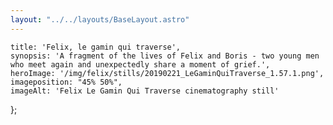 ```yaml
---
layout: "../../layouts/BaseLayout.astro"
---
```

    title: 'Felix, le gamin qui traverse',
    synopsis: 'A fragment of the lives of Felix and Boris - two young men who meet again and unexpectedly share a moment of grief.',
    heroImage: '/img/felix/stills/20190221_LeGaminQuiTraverse_1.57.1.png',
    imageposition: "45% 50%",
    imageAlt: 'Felix Le Gamin Qui Traverse cinematography still'
};

<ProjectHero title={meta.title} synopsis={meta.synopsis} heroImage={meta.heroImage} alt={meta.imageAlt} imageposition={meta.imageposition} />

<section class="hero">
    <div class="hero-content" data-te-lightbox-init>  
        <ContentPicture image="/img/felix/stills/20190221_LeGaminQuiTraverse_1.91.2.png" alt="Felix Le Gamin Qui Traverse cinematography still" />
    </div>
</section>

<section class="hero" >
    <div id="credits" class="hero-content grid grid-cols-2 gap-2 text-base-200">            
        <CreditsItem crewfunction="Director" crewname="Max Meyer" />
        <CreditsItem crewfunction="Cast" crewname="Felix Meyer" />
        <CreditsItem crewfunction="" crewname="Yoan Zimmer" />
        <CreditsItem crewfunction="Cinematographer" crewname="Victor Maes" />
        <CreditsItem crewfunction="1st Assistant Camera" crewname="Jan-Willem Rouwhorst" />
        <CreditsItem crewfunction="Assistant Director" crewname="Kate Voet" />
        <CreditsItem crewfunction="Sound" crewname="Gillis van der Wee" />
    </div>  
</section>

<section class="hero">
    <div class="hero-content grid grid-cols-1 md:grid-cols-2 gap-3" data-te-lightbox-init>            
        <ContentPicture image="/img/felix/stills/20190221_LeGaminQuiTraverse_1.15.1.png" alt={meta.imageAlt} />
        <ContentPicture image="/img/felix/stills/20190221_LeGaminQuiTraverse_1.47.1.png" alt={meta.imageAlt} />
        <ContentPicture image="/img/felix/stills/20190221_LeGaminQuiTraverse_1.46.3.png" alt={meta.imageAlt} />
        <ContentPicture image="/img/felix/stills/20190221_LeGaminQuiTraverse_1.50.4.png" alt={meta.imageAlt} />
        <ContentPicture image="/img/felix/stills/20190221_LeGaminQuiTraverse_1.52.1.png" alt={meta.imageAlt} />
        <ContentPicture image="img/felix/stills/20190221_LeGaminQuiTraverse_1.57.1.png" alt={meta.imageAlt} />
        <ContentPicture image="/img/felix/stills/20190221_LeGaminQuiTraverse_1.5.4.png" alt={meta.imageAlt} />
    </div>
</section>



